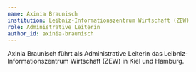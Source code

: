 ---
name: Axinia Braunisch
institution: Leibniz-Informationszentrum Wirtschaft (ZEW)
role: Administrative Leiterin
author_id: axinia-braunisch
---

Axinia Braunisch führt als Administrative Leiterin das Leibniz-Informationszentrum Wirtschaft (ZEW) in Kiel und Hamburg.
